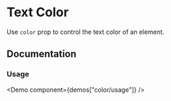 
# Text Color

Use `color` prop to control the text color of an element.

<Scale hidePixels hidePreview values="color" />

## Documentation

### Usage

<Demo component={demos["color/usage"]} />
